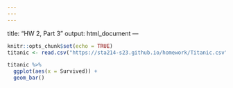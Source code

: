 ```yaml
---
---
---
```

title: "HW 2, Part 3"
output: html_document
---

```r
knitr::opts_chunk$set(echo = TRUE)
titanic <- read.csv("https://sta214-s23.github.io/homework/Titanic.csv")
```

```r
titanic %>%
  ggplot(aes(x = Survived)) +
  geom_bar()
```

